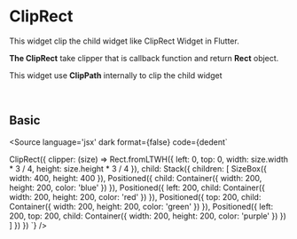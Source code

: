 
<Meta of={Stories} />

# ClipRect

This widget clip the child widget like ClipRect Widget in Flutter.

<b>The ClipRect</b> take clipper that is callback function and return <b>Rect</b> object.

This widget use <b>ClipPath</b> internally to clip the child widget

<br />

## Basic

<Source
  language='jsx'
  dark
  format={false}
  code={dedent`

  ClipRect({
    clipper: (size) =>
      Rect.fromLTWH({
        left: 0,
        top: 0,
        width: size.width * 3 / 4,
        height: size.height * 3 / 4
      }),
    child: Stack({
      children: [
        SizeBox({
          width: 400,
          height: 400
        }),
        Positioned({
          child: Container({ width: 200, height: 200, color: 'blue' })
        }),
        Positioned({
          left: 200,
          child: Container({ width: 200, height: 200, color: 'red' })
        }),
        Positioned({
          top: 200,
          child: Container({ width: 200, height: 200, color: 'green' })
        }),
        Positioned({
          left: 200,
          top: 200,
          child: Container({ width: 200, height: 200, color: 'purple' })
        })
      ]
    })
  })
`}
/>

<Story of={Stories.Basic} />